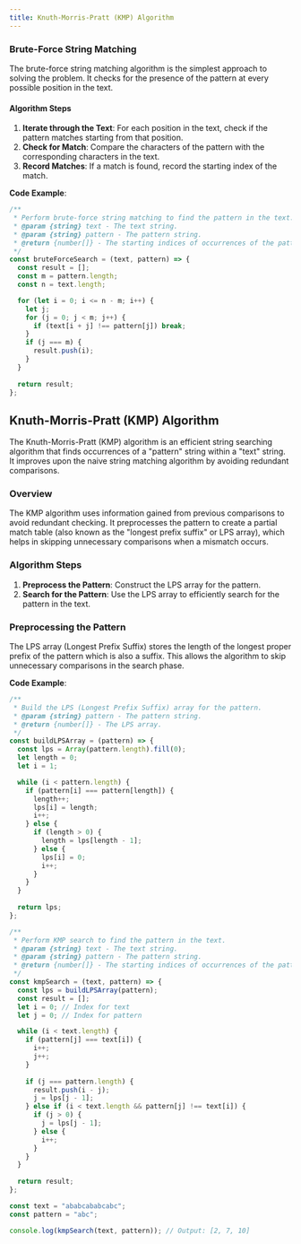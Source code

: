 ```yaml
---
title: Knuth-Morris-Pratt (KMP) Algorithm
---
```


### Brute-Force String Matching

The brute-force string matching algorithm is the simplest approach to solving the problem. It checks for the presence of the pattern at every possible position in the text.

#### Algorithm Steps

1. **Iterate through the Text**: For each position in the text, check if the pattern matches starting from that position.
2. **Check for Match**: Compare the characters of the pattern with the corresponding characters in the text.
3. **Record Matches**: If a match is found, record the starting index of the match.

**Code Example**:

```javascript
/**
 * Perform brute-force string matching to find the pattern in the text.
 * @param {string} text - The text string.
 * @param {string} pattern - The pattern string.
 * @return {number[]} - The starting indices of occurrences of the pattern.
 */
const bruteForceSearch = (text, pattern) => {
  const result = [];
  const m = pattern.length;
  const n = text.length;

  for (let i = 0; i <= n - m; i++) {
    let j;
    for (j = 0; j < m; j++) {
      if (text[i + j] !== pattern[j]) break;
    }
    if (j === m) {
      result.push(i);
    }
  }
  
  return result;
};
```


## Knuth-Morris-Pratt (KMP) Algorithm

The Knuth-Morris-Pratt (KMP) algorithm is an efficient string searching algorithm that finds occurrences of a "pattern" string within a "text" string. It improves upon the naive string matching algorithm by avoiding redundant comparisons.

### Overview

The KMP algorithm uses information gained from previous comparisons to avoid redundant checking. It preprocesses the pattern to create a partial match table (also known as the "longest prefix suffix" or LPS array), which helps in skipping unnecessary comparisons when a mismatch occurs.

### Algorithm Steps

1. **Preprocess the Pattern**: Construct the LPS array for the pattern.
2. **Search for the Pattern**: Use the LPS array to efficiently search for the pattern in the text.

### Preprocessing the Pattern

The LPS array (Longest Prefix Suffix) stores the length of the longest proper prefix of the pattern which is also a suffix. This allows the algorithm to skip unnecessary comparisons in the search phase.

**Code Example**:

```Javascript
/**
 * Build the LPS (Longest Prefix Suffix) array for the pattern.
 * @param {string} pattern - The pattern string.
 * @return {number[]} - The LPS array.
 */
const buildLPSArray = (pattern) => {
  const lps = Array(pattern.length).fill(0);
  let length = 0;
  let i = 1;

  while (i < pattern.length) {
    if (pattern[i] === pattern[length]) {
      length++;
      lps[i] = length;
      i++;
    } else {
      if (length > 0) {
        length = lps[length - 1];
      } else {
        lps[i] = 0;
        i++;
      }
    }
  }
  
  return lps;
};

```

```JavaScript
/**
 * Perform KMP search to find the pattern in the text.
 * @param {string} text - The text string.
 * @param {string} pattern - The pattern string.
 * @return {number[]} - The starting indices of occurrences of the pattern.
 */
const kmpSearch = (text, pattern) => {
  const lps = buildLPSArray(pattern);
  const result = [];
  let i = 0; // Index for text
  let j = 0; // Index for pattern

  while (i < text.length) {
    if (pattern[j] === text[i]) {
      i++;
      j++;
    }
    
    if (j === pattern.length) {
      result.push(i - j);
      j = lps[j - 1];
    } else if (i < text.length && pattern[j] !== text[i]) {
      if (j > 0) {
        j = lps[j - 1];
      } else {
        i++;
      }
    }
  }
  
  return result;
};
```

```Javascript
const text = "ababcababcabc";
const pattern = "abc";

console.log(kmpSearch(text, pattern)); // Output: [2, 7, 10]
```